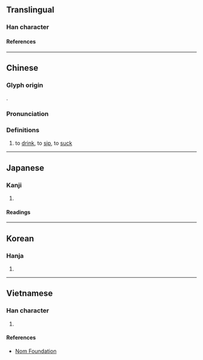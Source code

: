 {{character info}}
==Translingual==

===Han character===
{{Han char|rn=76|rad=欠|as=15|sn=19|four=77682|canj=EWNO|ids=⿹欼酉}}

====References====
{{Han ref|kx=0573.020|dkj=16228|dj=0961.010|hdz=32153.110|uh=6B60}}

----

==Chinese==
{{zh-forms|alt=吷}}

===Glyph origin===
{{Han etym}}
{{Han compound|叕|㱃|ls=psc|c1=p|c2=s|abb2=y}}.

===Pronunciation===
{{zh-pron
|m=chuò
|c=zyut3
|md=chiók
|mc=y
|oc=y
|ma=
|cat=v
}}

===Definitions===
{{zh-hanzi}}

# {{lb|zh|literary|or|Min Dong}} to [[drink]], to [[sip]], to [[suck]]

----

==Japanese==

===Kanji===
{{ja-kanji|grade=|rs=欠15}}

# {{rfdef|ja|sort=欠15}}

====Readings====
{{ja-readings
|goon=せち
|kanon=せつ
|kun=の-む
}}

----

==Korean==

===Hanja===
{{ko-hanja|철}}

# {{rfdef|ko|sort=欠15}}

----

==Vietnamese==

===Han character===
{{vi-readings|rs=欠15|reading=[[xoét]], [[xuyết]]}}

# {{rfdef|vi|sort=欠15}}

====References====
* [http://nomfoundation.org/common/nom_details.php?codepoint=6b60 Nom Foundation]